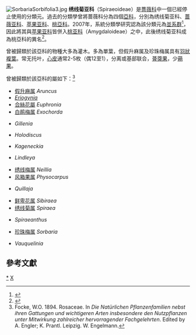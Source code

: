[[File:SorbariaSorbifolia3.jpg|thumb]]
'''绣线菊亚科'''（Spiraeoideae）是[[薔薇科|薔薇科]]中一個已經停止使用的分類元。過去的分類學曾將蔷薇科分為四個[[亞科|亞科]]，分別為绣线菊亚科、[[蔷薇亚科|蔷薇亚科]]、[[苹果亚科|苹果亚科]]、[[桃亞科|桃亞科]]。2007年，系統分類學研究認為該分類元為[[並系群|並系群]]<ref name=Potter>{{citation | doi = 10.1007/s00606-007-0539-9 | author = Potter, D. | year = 2007 | title = Phylogeny and classification of Rosaceae | journal = Plant Systematics and Evolution | volume = 266 | issue = 1–2 | pages = 5–43 |display-authors=etal}}</ref>，因此將其與[[苹果亚科|苹果亚科]]皆併入[[桃亚科|桃亚科]]（Amygdaloideae）之中，此後绣线菊亚科成為桃亞科的異名<ref>{{cite journal|author=van Rijckevorsel, P. |year=2009 |title= (030-036) Some proposals on automatically typified names |journal=Taxon |volume=58 |issue=2 |pages=662–663}}</ref>。

曾被歸類於該亞科的物種大多為灌木。多為單葉，但假升麻属及珍珠梅属具有[[羽狀複葉|羽狀複葉]]。常无托叶，[[心皮|心皮]]通常2-5枚（偶12至1），分离或基部联合，[[蓇葖果|蓇葖果]]，少[[蒴果|蒴果]]。

曾被歸類於該亞科的屬如下：<ref>Focke, W.O. 1894. Rosaceae. In ''Die Natürlichen Pflanzenfamilien nebst ihren Gattungen und wichtigeren Arten insbesondere den Nutzpflanzen unter Mitwirkung zahlreicher hervorragender Fachgelehrten''. Edited by A. Engler;  K. Prantl. Leipzig. W. Engelmann.</ref>

* [[假升麻属|假升麻属]] ''Aruncus''
* ''[[Eriogynia|Eriogynia]]''
* [[合丝花属|合絲花屬]] ''Euphronia''
* [[白鹃梅属|白鹃梅属]] ''Exochorda''
* {{tsl|en|Gillenia|美吐根屬|}} ''Gillenia''
* {{tsl|en|Holodiscus|繡珠梅屬|}} ''Holodiscus''
* {{tsl|en|Kageneckia|桐梅屬|}} ''Kageneckia''
* {{tsl|en|Lindleya|楂梅屬|}} ''Lindleya''
* [[绣线梅属|绣线梅属]] ''Neillia''
* [[风箱果属|风箱果属]] ''Physocarpus''
* {{tsl|en|Quillaja|皂皮樹屬|}} ''Quillaja''
* [[鲜卑花属|鲜卑花属]] ''Sibiraea''
* [[绣线菊属|绣线菊属]] ''Spiraea''
* {{tsl|en|Spiraeanthus|蕨繡菊屬|}} ''Spiraeanthus''
* [[珍珠梅属|珍珠梅属]] ''Sorbaria''
* {{tsl|en|Vauquelinia|檀梅屬|}} ''Vauquelinia''

==參考文獻==
{{Reflist}}

{{Taxonbar}}
[[Category:绣线菊亚科|*]]
[[Category:薔薇科|X]]